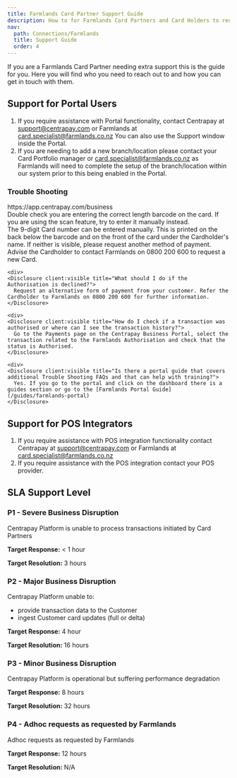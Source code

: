 ```yaml
---
title: Farmlands Card Partner Support Guide
description: How to for Farmlands Card Partners and Card Holders to request support from the relevant company and teams to get the help they need.
nav:
  path: Connections/Farmlands
  title: Support Guide
  order: 4
---
```



If you are a Farmlands Card Partner needing extra support this is the guide for you. Here you will find who you need to reach out to and how you can get in touch with them.

## Support for Portal Users

1. If you require assistance with Portal functionality, contact Centrapay at support@centrapay.com or Farmlands at card.specialist@farmlands.co.nz
You can also use the Support window inside the Portal.
2. If you are needing to add a new branch/location please contact your Card Portfolio manager or card.specialist@farmlands.co.nz as Farmlands will need to complete the setup of the branch/location within our system prior to this being enabled in the Portal.

### Trouble Shooting

<Faq>
  <div>
    <Disclosure client:visible title="What is the address for the portal?">
      https://app.centrapay.com/business
    </Disclosure>
  </div>

  <div>
    <Disclosure client:visible title="I am getting an invalid barcode message in the portal">
      Double check you are entering the correct length barcode on the card. If you are using the scan feature, try to enter it manually instead.
    </Disclosure>
  </div>

  <div>
    <Disclosure client:visible title="What if the barcode will not scan or is obscured?">
      The 9-digit Card number can be entered manually. This is printed on the back below the barcode and on the front of the card under the Cardholder's name. If neither is visible, please request another method of payment. Advise the Cardholder to contact Farmlands on 0800 200 600 to request a new Card.
    </Disclosure>
  </div>

    <div>
    <Disclosure client:visible title="What should I do if the Authorisation is declined?">
      Request an alternative form of payment from your customer. Refer the Cardholder to Farmlands on 0800 200 600 for further information.
    </Disclosure>
  </div>

    <div>
    <Disclosure client:visible title="How do I check if a transaction was authorised or where can I see the transaction history?">
      Go to the Payments page on the Centrapay Business Portal, select the transaction related to the Farmlands Authorisation and check that the status is Authorised.
    </Disclosure>
  </div>

    <div>
    <Disclosure client:visible title="Is there a portal guide that covers additional Trouble Shooting FAQs and that can help with training?">
      Yes. If you go to the portal and click on the dashboard there is a guides section or go to the [Farmlands Portal Guide](/guides/farmlands-portal)
    </Disclosure>
  </div>
</Faq>

## Support for POS Integrators

1. If you require assistance with POS integration functionality contact Centrapay at support@centrapay.com or Farmlands at card.specialist@farmlands.co.nz
2. If you require assistance with the POS integration contact your POS provider.

## SLA Support Level

### P1 - Severe Business Disruption

Centrapay Platform is unable to process transactions initiated by Card Partners

**Target Response:** < 1 hour

**Target Resolution:** 3 hours

### P2 - Major Business Disruption

Centrapay Platform unable to:

- provide transaction data to the Customer
- ingest Customer card updates (full or delta)

**Target Response:** 4 hour

**Target Resolution:** 16 hours

### P3 - Minor Business Disruption

Centrapay Platform is operational but suffering performance degradation

**Target Response:** 8 hours

**Target Resolution:** 32 hours

### P4 - Adhoc requests as requested by Farmlands

Adhoc requests as requested by Farmlands

**Target Response:** 12 hours

**Target Resolution:** N/A
